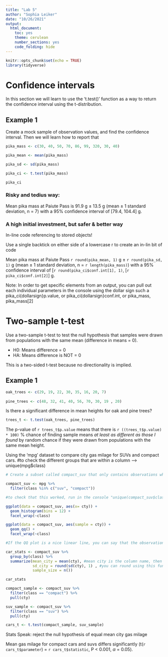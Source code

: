 ```yaml
---
title: "Lab 5"
author: "Sophia Leiker"
date: "10/26/2021"
output: 
  html_document: 
    toc: yes
    theme: cerulean
    number_sections: yes
    code_folding: hide
---
```


```r
knitr::opts_chunk$set(echo = TRUE)
library(tidyverse)
```

# Confidence intervals

In this section we will learn to use the 't.test()' function as a way to return the confidence interval using the t-distribution.

## Example 1

Create a mock sample of observation values, and find the confidence interval. Then we will learn how to report that

```r
pika_mass <- c(30, 40, 50, 70, 86, 99, 320, 30, 40)

pika_mean <- mean(pika_mass)

pika_sd <- sd(pika_mass)

pika_ci <- t.test(pika_mass)

pika_ci
```

### Risky and tedius way: 
Mean pika mass at Paiute Pass is 91.9 g $\pm$ 13.5 g (mean $\pm$ 1 standard deviation, n = 7) with a 95% confidence interval of [79.4, 104.4] g. 

### A high initial investment, but safer & better way

In-line code referencing to stored objects!

Use a single backtick on either side of a lowercase r to create an in-lin bit of code

Mean pika mass at Paiute Pass `r round(pika_mean, 1)` g $\pm$ `r round(pika_sd, 1)` g (mean $\pm$ 1 standard deviation, n = `r length(pika_mass)`) with a 95% confidence interval of [`r round(pika_ci$conf.int[1], 1)`, [`r pika_ci$conf.int[2]`] g. 

Note: In order to get specific elements from an output, you can pull out each individual parameters in the console using the dollar sign such a pika_ci{dollarsign}p.value, or pika_ci{dollarsign}conf.int, or pika_mass, pika_mass[2]

# Two-sample t-test

Use a two-sample t-test to test the null hypothesis that samples were drawn from populations with the same mean (difference in means = 0).

- H0: Means difference = 0
- HA: Means difference is NOT = 0

This is a two-sided t-test because no directionality is implied. 

## Example 1

```r
oak_trees <- c(29, 19, 22, 30, 35, 16, 20, 7)
  
pine_trees <- c(48, 32, 41, 40, 56, 70, 30, 19 , 20)
```

Is there a significant difference in mean heights for oak and pine trees? 

```r
trees_t <- t.test(oak_trees, pine_trees)

```

The p-value of `r trees_t$p.value` means that there is `r ((trees_t$p.value) * 100)` % chance of finding sample means *at least as different as those I found* by random chance if they were drawn from populations with the same mean height. 

Using the 'mpg' dataset to compare city gas milage for SUVs and compact cars.
#to check the different groups that are within a column --> unique(mpg$class)

```r
# Create a subset called compact_suv that only contains observations where the class is suc OR compact

compact_suv <- mpg %>% 
  filter(class %in% c("suv", "compact"))

#to check that this worked, run in the console "unique(compact_suv$class)" to check that there are only two unique values being spit out 
```

```r
ggplot(data = compact_suv, aes(x= cty)) +
  geom_histogram(bins = 12) + 
  facet_wrap(~class)

ggplot(data = compact_suv, aes(sample = cty)) +
  geom_qq() + 
  facet_wrap(~class)

#If the QQ plot is a nice linear line, you can say that the observations are fairly normally distributed 
```

```r
car_stats <- compact_suv %>% 
  group_by(class) %>% 
  summarize(mean_city = mean(cty), #mean city is the column name, then the second argument is telling the summarize table what summary state to calculate
            sd_city = round(sd(cty), 1) , #you can round using this function
            sample_size = n())

car_stats


```

```r
compact_sample <- compact_suv %>% 
  filter(class == "compact") %>% 
  pull(cty)

suv_sample <- compact_suv %>% 
  filter(class == "suv") %>% 
  pull(cty)

cars_t <- t.test(compact_sample, suv_sample)

```

Stats Speak: reject the null hypothesis of equal mean city gas milage

Mean gas milage for compact cars and suvs differs significantly (t(`r cars_t$parameter`) = `r cars_t$statistic`, P < 0.001, $\alpha$ = 0.05).
